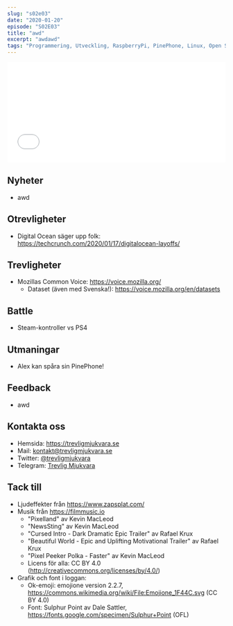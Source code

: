 ```yaml
---
slug: "s02e03"
date: "2020-01-20"
episode: "S02E03"
title: "awd"
excerpt: "awdawd"
tags: "Programmering, Utveckling, RaspberryPi, PinePhone, Linux, Open Source"
---
```



<!-- Går det inte att sätta några av dessa dynamiskt utifrån värdena på slugsen där uppe? -->

<SEO title="S02E03 - awd" />
<div style="width: 100%;">
  <iframe
    src="AWDAWDAWDAWDAWD"
    width="100%"
    height="232"
    frameborder="0"
    allowtransparency="true"
    allow="encrypted-media"
  ></iframe>
</div>

## Nyheter

- awd

## Otrevligheter

- Digital Ocean säger upp folk: https://techcrunch.com/2020/01/17/digitalocean-layoffs/

## Trevligheter

- Mozillas Common Voice: https://voice.mozilla.org/ 
  - Dataset (även med Svenska!): https://voice.mozilla.org/en/datasets

## Battle

- Steam-kontroller vs PS4

## Utmaningar

- Alex kan spåra sin PinePhone! 

## Feedback

- awd

## Kontakta oss

- Hemsida: https://trevligmjukvara.se
- Mail: kontakt@trevligmjukvara.se
- Twitter: [@trevligmjukvara](https://twitter.com/trevligmjukvara)
- Telegram: [Trevlig Mjukvara](https://t.me/trevligmjukvara)

## Tack till

- Ljudeffekter från https://www.zapsplat.com/
- Musik från https://filmmusic.io
  - "Pixelland" av Kevin MacLeod
  - "NewsSting" av Kevin MacLeod
  - "Cursed Intro - Dark Dramatic Epic Trailer" av Rafael Krux
  - "Beautiful World - Epic and Uplifting Motivational Trailer" av Rafael Krux
  - "Pixel Peeker Polka - Faster" av Kevin MacLeod
  - Licens för alla: CC BY 4.0 (http://creativecommons.org/licenses/by/4.0/)
- Grafik och font i loggan:
  - Ok-emoji: emojione version 2.2.7, https://commons.wikimedia.org/wiki/File:Emojione_1F44C.svg (CC BY 4.0)
  - Font: Sulphur Point av Dale Sattler, https://fonts.google.com/specimen/Sulphur+Point (OFL)
